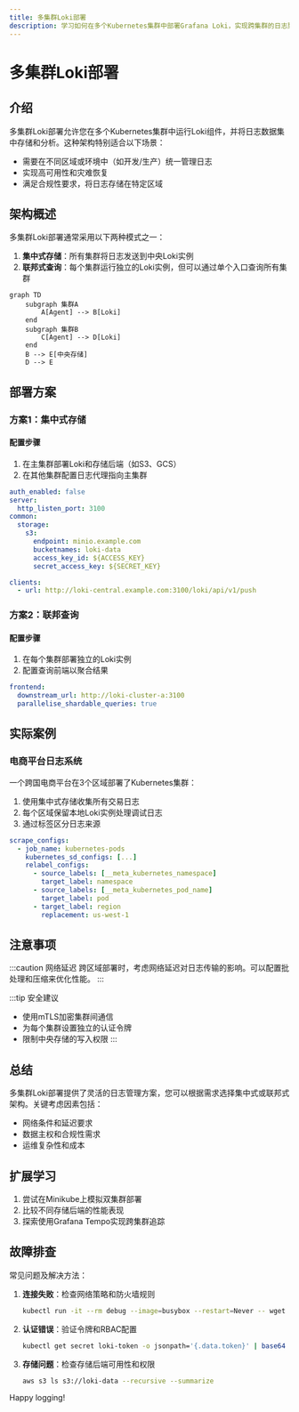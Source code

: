 ```yaml
---
title: 多集群Loki部署
description: 学习如何在多个Kubernetes集群中部署Grafana Loki，实现跨集群的日志聚合与分析。
---
```


# 多集群Loki部署

## 介绍

多集群Loki部署允许您在多个Kubernetes集群中运行Loki组件，并将日志数据集中存储和分析。这种架构特别适合以下场景：
- 需要在不同区域或环境中（如开发/生产）统一管理日志
- 实现高可用性和灾难恢复
- 满足合规性要求，将日志存储在特定区域

## 架构概述

多集群Loki部署通常采用以下两种模式之一：

1. **集中式存储**：所有集群将日志发送到中央Loki实例
2. **联邦式查询**：每个集群运行独立的Loki实例，但可以通过单个入口查询所有集群

```mermaid
graph TD
    subgraph 集群A
        A[Agent] --> B[Loki]
    end
    subgraph 集群B
        C[Agent] --> D[Loki]
    end
    B --> E[中央存储]
    D --> E
```

## 部署方案

### 方案1：集中式存储

#### 配置步骤

1. 在主集群部署Loki和存储后端（如S3、GCS）
2. 在其他集群配置日志代理指向主集群

```yaml title="主集群Loki配置示例 (loki-config.yaml)"
auth_enabled: false
server:
  http_listen_port: 3100
common:
  storage:
    s3:
      endpoint: minio.example.com
      bucketnames: loki-data
      access_key_id: ${ACCESS_KEY}
      secret_access_key: ${SECRET_KEY}
```

```yaml title="从集群Promtail配置示例 (promtail-config.yaml)"
clients:
  - url: http://loki-central.example.com:3100/loki/api/v1/push
```

### 方案2：联邦查询

#### 配置步骤

1. 在每个集群部署独立的Loki实例
2. 配置查询前端以聚合结果

```yaml title="联邦查询配置示例 (query-frontend.yaml)"
frontend:
  downstream_url: http://loki-cluster-a:3100
  parallelise_shardable_queries: true
```

## 实际案例

### 电商平台日志系统

一个跨国电商平台在3个区域部署了Kubernetes集群：

1. 使用集中式存储收集所有交易日志
2. 每个区域保留本地Loki实例处理调试日志
3. 通过标签区分日志来源

```yaml title="Promtail区域标签配置"
scrape_configs:
  - job_name: kubernetes-pods
    kubernetes_sd_configs: [...]
    relabel_configs:
      - source_labels: [__meta_kubernetes_namespace]
        target_label: namespace
      - source_labels: [__meta_kubernetes_pod_name]
        target_label: pod
      - target_label: region
        replacement: us-west-1
```

## 注意事项

:::caution 网络延迟
跨区域部署时，考虑网络延迟对日志传输的影响。可以配置批处理和压缩来优化性能。
:::

:::tip 安全建议
- 使用mTLS加密集群间通信
- 为每个集群设置独立的认证令牌
- 限制中央存储的写入权限
:::

## 总结

多集群Loki部署提供了灵活的日志管理方案，您可以根据需求选择集中式或联邦式架构。关键考虑因素包括：

- 网络条件和延迟要求
- 数据主权和合规性需求
- 运维复杂性和成本

## 扩展学习

1. 尝试在Minikube上模拟双集群部署
2. 比较不同存储后端的性能表现
3. 探索使用Grafana Tempo实现跨集群追踪

## 故障排查

常见问题及解决方法：

1. **连接失败**：检查网络策略和防火墙规则
   ```bash
   kubectl run -it --rm debug --image=busybox --restart=Never -- wget http://loki-central:3100/ready
   ```

2. **认证错误**：验证令牌和RBAC配置
   ```bash
   kubectl get secret loki-token -o jsonpath='{.data.token}' | base64 -d
   ```

3. **存储问题**：检查存储后端可用性和权限
   ```bash
   aws s3 ls s3://loki-data --recursive --summarize
   ```

Happy logging!